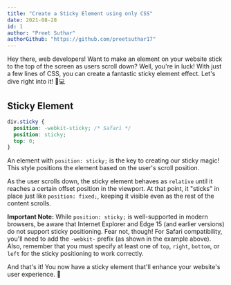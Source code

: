 ```yaml
---
title: "Create a Sticky Element using only CSS"
date: 2021-08-28
id: 1
author: "Preet Suthar"
authorGithub: "https://github.com/preetsuthar17"
---
```


Hey there, web developers! Want to make an element on your website stick to the top of the screen as users scroll down? Well, you're in luck! With just a few lines of CSS, you can create a fantastic sticky element effect. Let's dive right into it! 🚀💻

## Sticky Element

```css
div.sticky {
  position: -webkit-sticky; /* Safari */
  position: sticky;
  top: 0;
}
```

An element with `position: sticky;` is the key to creating our sticky magic! This style positions the element based on the user's scroll position.

As the user scrolls down, the sticky element behaves as `relative` until it reaches a certain offset position in the viewport. At that point, it "sticks" in place just like `position: fixed;`, keeping it visible even as the rest of the content scrolls.

**Important Note:** While `position: sticky;` is well-supported in modern browsers, be aware that Internet Explorer and Edge 15 (and earlier versions) do not support sticky positioning. Fear not, though! For Safari compatibility, you'll need to add the `-webkit-` prefix (as shown in the example above). Also, remember that you must specify at least one of `top`, `right`, `bottom`, or `left` for the sticky positioning to work correctly.

And that's it! You now have a sticky element that'll enhance your website's user experience. 🌟
